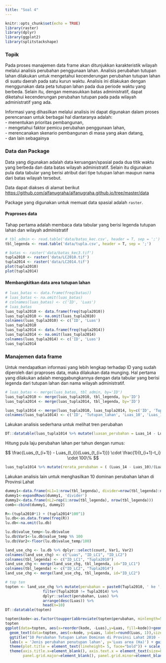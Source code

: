 ```yaml
---
title: "Soal 4"
---
```


```r
knitr::opts_chunk$set(echo = TRUE)
library(raster)
library(dplyr)
library(ggplot2)
library(splitstackshape)
```

### Topik

Pada proses manajemen data frame akan ditunjukkan karakteristik wilayah melalui analisis perubahan penggunaan lahan. Analisis perubahan tutupan lahan dilakukan untuk mengetahui kecenderungan perubahan tutupan lahan di suatu daerah pada satu kurun waktu. Analisis ini dilakukan dengan menggunakan data peta tutupan lahan pada dua periode waktu yang berbeda. Selain itu, dengan memasukkan batas administratif, dapat diketahui kecenderungan perubahan tutupan pada pada wilayah administratif yang ada. 

Informasi yang dihasilkan melalui analisis ini dapat digunakan dalam proses perencanaan untuk berbagai hal diantaranya adalah: \
- menentukan prioritas pembangunan, \
- mengetahui faktor pemicu perubahan penggunaan lahan, \
- merencanakan skenario pembangunan di masa yang akan datang, \
- dan lain sebagainya

### Data dan Package

Data yang digunakan adalah data keruangan/spasial pada dua titik waktu yang berbeda dan data batas wilayah administratif. Selain itu digunakan pula data tabular yang berisi atribut dari tipe tutupan lahan maupun nama dari batas wilayah tersebut.

Data dapat diakses di alamat berikut <https://github.com/alfanugraha/alfanugraha.github.io/tree/master/data>

Package yang digunakan untuk memuat data spasial adalah `raster`.

#### Praproses data

Tahap pertama adalah membaca data tabular yang berisi legenda tutupan lahan dan wilayah administratif

```r
# tbl_admin <- read.table('data/batas_kec.csv', header = T, sep = ';')
tbl_legenda <- read.table('data/tupla.csv', header = T, sep = ';')
```


```r
# batas <- raster('data/batas_kec3.tif')
tupla2010 <- raster('data/LC2010.tif')
tupla2014 <- raster('data/LC2014.tif')
plot(tupla2010)
plot(tupla2014)
```

#### Membangkitkan data area tutupan lahan

```r
# luas_batas <- data.frame(freq(batas))
# luas_batas <- na.omit(luas_batas)
# colnames(luas_batas) <- c('ID', 'Luas') 
# luas_batas
luas_tupla2010 <- data.frame(freq(tupla2010))
luas_tupla2010 <- na.omit(luas_tupla2010)
colnames(luas_tupla2010) <- c('ID', 'Luas') 
luas_tupla2010
luas_tupla2014 <- data.frame(freq(tupla2014))
luas_tupla2014 <- na.omit(luas_tupla2014)
colnames(luas_tupla2014) <- c('ID', 'Luas') 
luas_tupla2014
```

### Manajemen data frame

Untuk mendapatkan informasi yang lebih lengkap terhadap ID yang sudah diperoleh dari praproses data, maka dilakukan data munging. Hal pertama yang dilakukan adalah menggabungkannya dengan data tabular yang berisi legenda dari tutupan lahan dan nama wilayah administratif.

```r
# luas_batas <- merge(luas_batas, tbl_admin, by='ID')
luas_tupla2010 <- merge(luas_tupla2010, tbl_legenda, by='ID')
luas_tupla2014 <- merge(luas_tupla2014, tbl_legenda, by='ID')

luas_tupla1014 <- merge(luas_tupla2010, luas_tupla2014, by=c('ID', 'Tupla'))
colnames(luas_tupla1014) <- c('ID', 'Tutupan_lahan', 'Luas_10', 'Luas_14')
```

Lakukan analisis sederhana untuk melihat tren perubahan

```r
DT::datatable(luas_tupla1014 %>% mutate(luasan_perubahan = Luas_14 - Luas_10) %>% arrange(desc(luasan_perubahan)))
```

Hitung pula laju perubahan lahan per tahun dengan rumus:

$$
\frac{Luas_{t_{i+1}} - Luas_{t_i}}{Luas_{t_{i+1}}} \cdot \frac{1}{t_{i+1}-t_i} \cdot 100\%
$$

```r
luas_tupla1014 %>% mutate(rerata_perubahan = ( (Luas_14 - Luas_10)/(Luas_14 * 4) ) * 100) %>% arrange(desc(rerata_perubahan))
```

Lakukan analisis lain untuk menghasilkan 10 dominan perubahan lahan di Provinsi Lahat

```r
dummy1<-data.frame(nL1=1:nrow(tbl_legenda), divider=nrow(tbl_legenda):nrow(tbl_legenda))
dummy1<-expandRows(dummy1, 'divider')
dummy2<-data.frame(nL2=rep(1:nrow(tbl_legenda), nrow(tbl_legenda)))
comb<-cbind(dummy1, dummy2)

R<-(tupla2010*1) + (tupla2014*100^1)
lu.db<-as.data.frame(freq(R))
lu.db<-na.omit(lu.db)

lu.db$value_temp<-lu.db$value
lu.db$Var1<-lu.db$value_temp %% 100
lu.db$Var2<-floor(lu.db$value_temp/100)

land_use_chg <- lu.db %>% dplyr::select(count, Var1, Var2)
colnames(land_use_chg) <- c("Luas", "ID_LC1", "ID_LC2")
colnames(tbl_legenda) <- c("ID_LC1", "Tupla2010")
land_use_chg <- merge(land_use_chg, tbl_legenda, id="ID_LC1")
colnames(tbl_legenda) <- c("ID_LC2", "Tupla2014")
land_use_chg <- merge(land_use_chg, tbl_legenda, id="ID_LC2")

# top ten
topten <- land_use_chg %>% mutate(perubahan = paste0(Tupla2010, ' ke ', Tupla2014)) %>% 
                 filter(Tupla2010 != Tupla2014) %>%
                 dplyr::select(perubahan, Luas) %>% 
                 arrange(desc(Luas)) %>%
                 head(n=10)
DT::datatable(topten)
```

```r
topten$kode<-as.factor(toupper(abbreviate(topten$perubahan, minlength=5, strict=FALSE, method="both")))
topten
ggplot(data=topten, aes(x=reorder(kode, -Luas),y=Luas, fill=kode))+geom_bar(stat='identity',position='dodge')+
  geom_text(data=topten, aes(x=kode, y=Luas, label=round(Luas, 1)),size=3, vjust=0.1) +
  ggtitle("10 Perubahan Tutupan Lahan Dominan di Provinsi Lahat 2010 - 2014") +
  labs(x = 'Jenis perubahan penutupan lahan', y='Luas area (Ha)') + guides(scale='none')+
  theme(plot.title = element_text(lineheight= 5, face="bold")) + scale_y_continuous() +
  theme(axis.title.x=element_blank(), axis.text.x = element_text(size=8),
        panel.grid.major=element_blank(), panel.grid.minor=element_blank())
```

